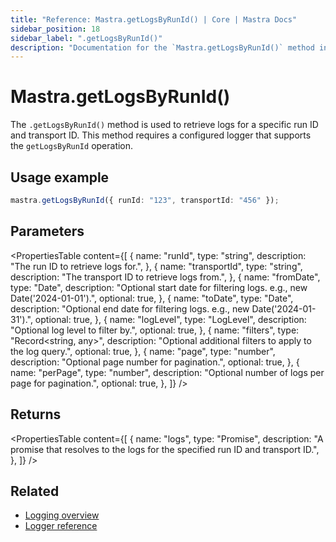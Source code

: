 ```yaml
---
title: "Reference: Mastra.getLogsByRunId() | Core | Mastra Docs"
sidebar_position: 18
sidebar_label: ".getLogsByRunId()"
description: "Documentation for the `Mastra.getLogsByRunId()` method in Mastra, which retrieves logs for a specific run ID and transport ID."
---
```


# Mastra.getLogsByRunId()

The `.getLogsByRunId()` method is used to retrieve logs for a specific run ID and transport ID. This method requires a configured logger that supports the `getLogsByRunId` operation.

## Usage example

```typescript copy
mastra.getLogsByRunId({ runId: "123", transportId: "456" });
```

## Parameters

<PropertiesTable
  content={[
    {
      name: "runId",
      type: "string",
      description: "The run ID to retrieve logs for.",
    },
    {
      name: "transportId",
      type: "string",
      description: "The transport ID to retrieve logs from.",
    },
    {
      name: "fromDate",
      type: "Date",
      description: "Optional start date for filtering logs. e.g., new Date('2024-01-01').",
      optional: true,
    },
    {
      name: "toDate",
      type: "Date",
      description: "Optional end date for filtering logs. e.g., new Date('2024-01-31').",
      optional: true,
    },
    {
      name: "logLevel",
      type: "LogLevel",
      description: "Optional log level to filter by.",
      optional: true,
    },
    {
      name: "filters",
      type: "Record<string, any>",
      description: "Optional additional filters to apply to the log query.",
      optional: true,
    },
    {
      name: "page",
      type: "number",
      description: "Optional page number for pagination.",
      optional: true,
    },
    {
      name: "perPage",
      type: "number",
      description: "Optional number of logs per page for pagination.",
      optional: true,
    },
  ]}
/>

## Returns

<PropertiesTable
  content={[
    {
      name: "logs",
      type: "Promise<any>",
      description: "A promise that resolves to the logs for the specified run ID and transport ID.",
    },
  ]}
/>

## Related

- [Logging overview](/docs/observability/logging)
- [Logger reference](/reference/observability/logging/pino-logger)
